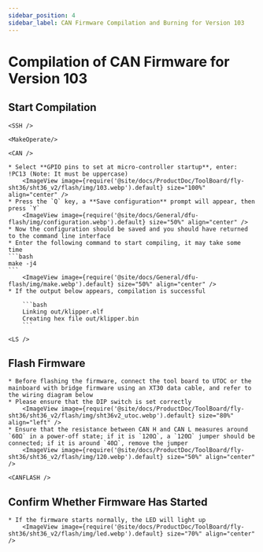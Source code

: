 ```yaml
---
sidebar_position: 4
sidebar_label: CAN Firmware Compilation and Burning for Version 103
---
```




# Compilation of CAN Firmware for Version 103

## Start Compilation

    <SSH />

    <MakeOperate/>

    <CAN />

    * Select **GPIO pins to set at micro-controller startup**, enter: !PC13 (Note: It must be uppercase)
        <ImageView image={require('@site/docs/ProductDoc/ToolBoard/fly-sht36/sht36_v2/flash/img/103.webp').default} size="100%" align="center" />
    * Press the `Q` key, a **Save configuration** prompt will appear, then press `Y`
        <ImageView image={require('@site/docs/General/dfu-flash/img/configuration.webp').default} size="50%" align="center" />
    * Now the configuration should be saved and you should have returned to the command line interface
    * Enter the following command to start compiling, it may take some time
    ```bash
    make -j4
    ```
        <ImageView image={require('@site/docs/General/dfu-flash/img/make.webp').default} size="50%" align="center" />
    * If the output below appears, compilation is successful

        ```bash
        Linking out/klipper.elf
        Creating hex file out/klipper.bin
        ```

    <LS />

## Flash Firmware

    * Before flashing the firmware, connect the tool board to UTOC or the mainboard with bridge firmware using an XT30 data cable, and refer to the wiring diagram below
    * Please ensure that the DIP switch is set correctly
        <ImageView image={require('@site/docs/ProductDoc/ToolBoard/fly-sht36/sht36_v2/flash/img/sht36v2_utoc.webp').default} size="80%" align="left" />
    * Ensure that the resistance between CAN H and CAN L measures around `60Ω` in a power-off state; if it is `120Ω`, a `120Ω` jumper should be connected; if it is around `40Ω`, remove the jumper
        <ImageView image={require('@site/docs/ProductDoc/ToolBoard/fly-sht36/sht36_v2/flash/img/120.webp').default} size="50%" align="center" />

    <CANFLASH />

## Confirm Whether Firmware Has Started

    * If the firmware starts normally, the LED will light up
        <ImageView image={require('@site/docs/ProductDoc/ToolBoard/fly-sht36/sht36_v2/flash/img/led.webp').default} size="70%" align="center" />
